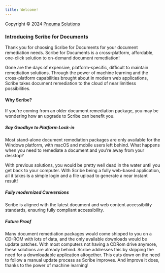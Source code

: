 ```yaml
---
title: Welcome!
---
```



Copyright © 2024 [Pneuma Solutions](https://www.pneumasolutions.com)  
### Introducing Scribe for Documents

Thank you for choosing Scribe for Documents for your document remediation needs. Scribe for Documents is a cross-platform, affordable, one-click solution to on-demand document remediation!

Gone are the days of expensive, platform-specific, difficult to maintain remediation solutions. Through the power of machine learning and the cross-platform capabilities brought about in modern web applications, Scribe takes document remediation to the cloud of near limitless possibilities.

#### Why Scribe?

If you're coming from an older document remediation package, you may be wondering how an upgrade to Scribe can benefit you.

##### Say Goodbye to Platform Lock-in

Most stand-alone document remediation packages are only available for the Windows platform, with macOS and mobile users left behind. What happens when you need to remediate a document and you're away from your desktop?

With previous solutions, you would be pretty well dead in the water until you get back to your computer. With Scribe being a fully web-based application, all it takes is a simple login and a file upload to generate a near instant result!

##### Fully modernized Conversions

Scribe is aligned with the latest document and web content accessibility standards, ensuring fully compliant accessibility.

##### Future Proof

Many document remediation packages would come shipped to you on a CD-ROM with lots of data, and the only available downloads would be update patches. With most computers not having a CDRom drive anymore, these solutions are already behind. Scribe addresses this by skipping the need for a downloadable application altogether. This cuts down on the need to follow a manual update process as Scribe improves. And improve it does, thanks to the power of machine learning!

